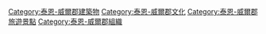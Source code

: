 [[Category:泰恩-威爾郡建築物|Category:泰恩-威爾郡建築物]]
[[Category:泰恩-威爾郡文化|Category:泰恩-威爾郡文化]]
[[Category:泰恩-威爾郡旅遊景點|Category:泰恩-威爾郡旅遊景點]]
[[Category:泰恩-威爾郡組織|Category:泰恩-威爾郡組織]]